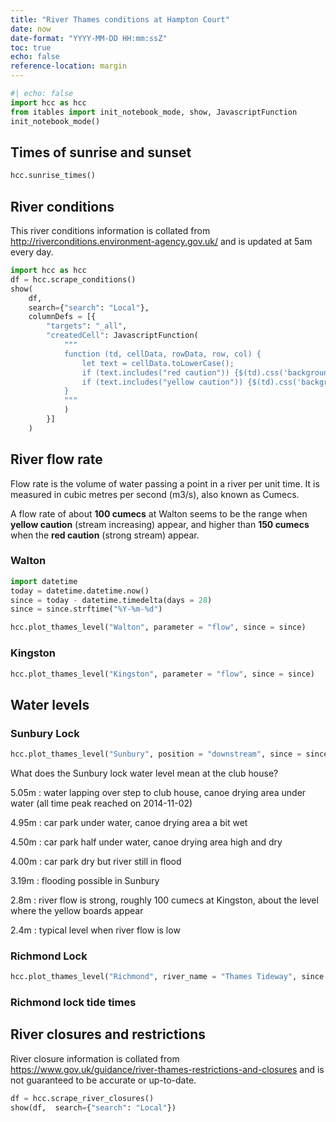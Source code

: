 ```yaml
---
title: "River Thames conditions at Hampton Court"
date: now
date-format: "YYYY-MM-DD HH:mm:ssZ"
toc: true
echo: false
reference-location: margin
---
```


```python
#| echo: false
import hcc as hcc
from itables import init_notebook_mode, show, JavascriptFunction
init_notebook_mode()

```

## Times of sunrise and sunset

```python
hcc.sunrise_times()
```

## River conditions

::: column-margin
This river conditions information is collated from <http://riverconditions.environment-agency.gov.uk/> and is updated at 5am every day.
:::

```python
import hcc as hcc
df = hcc.scrape_conditions()
show(
    df,  
    search={"search": "Local"},
    columnDefs = [{
        "targets": "_all",
        "createdCell": JavascriptFunction(
            """
            function (td, cellData, rowData, row, col) {
                let text = cellData.toLowerCase();
                if (text.includes("red caution")) {$(td).css('background-color', 'red').css('color', 'white');}
                if (text.includes("yellow caution")) {$(td).css('background-color', '#FFE010');}
            }
            """
            )
        }]
    )
```

## River flow rate

::: column-margin
Flow rate is the volume of water passing a point in a river per unit time. It is measured in cubic metres per second (m3/s), also known as Cumecs.

A flow rate of about **100 cumecs** at Walton seems to be the range when **yellow caution** (stream increasing) appear, and higher than **150 cumecs** when the **red caution** (strong stream) appear.
:::

::: panel-tabset
### Walton

```python
import datetime
today = datetime.datetime.now()
since = today - datetime.timedelta(days = 28)
since = since.strftime("%Y-%m-%d")
```

```python
hcc.plot_thames_level("Walton", parameter = "flow", since = since)
```

### Kingston

```python
hcc.plot_thames_level("Kingston", parameter = "flow", since = since)
```
:::

## Water levels

::: panel-tabset
### Sunbury Lock

```python
hcc.plot_thames_level("Sunbury", position = "downstream", since = since)
```

::: column-margin
What does the Sunbury lock water level mean at the club house?

5.05m : water lapping over step to club house, canoe drying area under water (all time peak reached on 2014-11-02)

4.95m : car park under water, canoe drying area a bit wet

4.50m : car park half under water, canoe drying area high and dry

4.00m : car park dry but river still in flood

3.19m : flooding possible in Sunbury

2.8m : river flow is strong, roughly 100 cumecs at Kingston, about the level where the yellow boards appear

2.4m : typical level when river flow is low
:::

### Richmond Lock

```python
hcc.plot_thames_level("Richmond", river_name = "Thames Tideway", since = since)
```

### Richmond lock tide times

```{=html}
<script type="text/javascript" src="https://tidetimes.co.uk/widget?name=Richmond Lock&days=3"></script>
```
:::

## River closures and restrictions

::: column-margin
River closure information is collated from <https://www.gov.uk/guidance/river-thames-restrictions-and-closures> and is not guaranteed to be accurate or up-to-date.
:::

```python
df = hcc.scrape_river_closures()
show(df,  search={"search": "Local"})
```